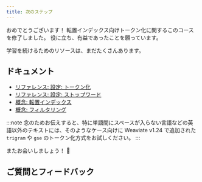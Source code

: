 ```yaml
---
title: 次のステップ
---
```


おめでとうございます！ 転置インデックス向けトークン化に関するこのコースを修了しました。 役に立ち、有益であったことを願っています。

学習を続けるためのリソースは、まだたくさんあります。

## ドキュメント

- [リファレンス: 設定: トークン化](/weaviate/config-refs/collections.mdx#tokenization)
- [リファレンス: 設定: ストップワード](/weaviate/config-refs/indexing/inverted-index.mdx#stopwords)
- [概念: 転置インデックス](/weaviate/concepts/indexing/inverted-index.md)
- [概念: フィルタリング](/weaviate/concepts/filtering.md)

:::note
念のためお伝えすると、特に単語間にスペースが入らない言語などの英語以外のテキストには、そのようなケース向けに Weaviate v1.24 で追加された `trigram` や `gse` のトークン化方式をお試しください。
:::


<CTASocials />

またお会いしましょう！ 👋

## ご質問とフィードバック


<DocsFeedback/>